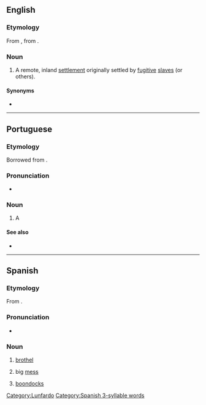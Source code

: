 {{also|Quilombo}}
==English==
{{wikipedia}}

===Etymology===
From {{etyl|pt|en}} {{m|pt|quilombo}}, from {{etyl|kmb|en}} {{m|kmb|kilombo}}.

===Noun===
{{en-noun}}

# {{lb|en|historical|Brazil}} A remote, inland [[settlement]] originally settled by [[fugitive]] [[slave]]s (or others).

====Synonyms====
* {{l|en|palenque}}

----

==Portuguese==

===Etymology===
Borrowed from {{bor|pt|kmb|kilombo}}.

===Pronunciation===
* {{a|Brazil}} {{IPA|pt|[kiˈlõbu]}}

===Noun===
{{pt-noun|m}}

# {{lb|pt|Brazil}} A {{l|en|quilombo}}

====See also====
* {{l|pt|mocambo}}

----

==Spanish==

===Etymology===
From {{etyl|pt|es}} {{m|pt|quilombo}}.

===Pronunciation===
* {{es-IPA}}

===Noun===
{{es-noun|m}}

# {{lb|es|Argentina|lunfardo}} [[brothel]]
# {{lb|es|Argentina|lunfardo}} big [[mess]]
# {{lb|es|Venezuela}} [[boondocks]]

[[Category:Lunfardo]]
[[Category:Spanish 3-syllable words]]
